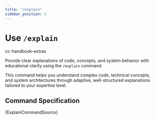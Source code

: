 ```yaml
---
title: "/explain"
sidebar_position: 3
---
```



# Use `/explain`

<span className="badge badge--secondary">cc-handbook-extras</span>

Provide clear explanations of code, concepts, and system behavior with educational clarity using the `/explain` command.

This command helps you understand complex code, technical concepts, and system architectures through adaptive, well-structured explanations tailored to your expertise level.

## Command Specification

<CodeBlock language="markdown">
{ExplainCommandSource}
</CodeBlock>
